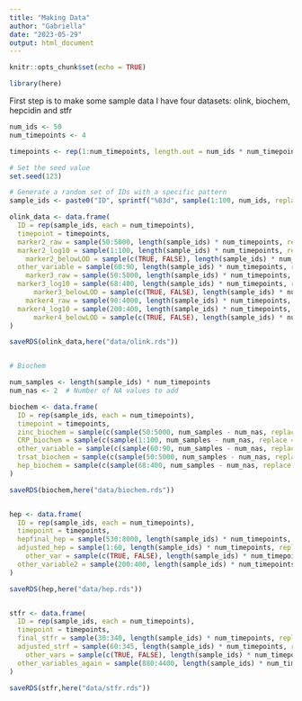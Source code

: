 ```yaml
---
title: "Making Data"
author: "Gabriella"
date: "2023-05-29"
output: html_document
---
```


```r
knitr::opts_chunk$set(echo = TRUE)
```

```r
library(here)
```

First step is to make some sample data
I have four datasets: olink, biochem, hepcidin and stfr

```r
num_ids <- 50
num_timepoints <- 4

timepoints <- rep(1:num_timepoints, length.out = num_ids * num_timepoints)

# Set the seed value
set.seed(123)

# Generate a random set of IDs with a specific pattern
sample_ids <- paste0("ID", sprintf("%03d", sample(1:100, num_ids, replace = FALSE)))

olink_data <- data.frame(
  ID = rep(sample_ids, each = num_timepoints),
  timepoint = timepoints,
  marker2_raw = sample(50:5000, length(sample_ids) * num_timepoints, replace = TRUE),
  marker2_log10 = sample(1:100, length(sample_ids) * num_timepoints, replace = TRUE),
    marker2_belowLOD = sample(c(TRUE, FALSE), length(sample_ids) * num_timepoints, replace = TRUE),
  other_variable = sample(60:90, length(sample_ids) * num_timepoints, replace = TRUE),
    marker3_raw = sample(50:5000, length(sample_ids) * num_timepoints, replace = TRUE),
  marker3_log10 = sample(68:400, length(sample_ids) * num_timepoints, replace = TRUE),
      marker3_belowLOD = sample(c(TRUE, FALSE), length(sample_ids) * num_timepoints, replace = TRUE),
    marker4_raw = sample(90:4000, length(sample_ids) * num_timepoints, replace = TRUE),
  marker4_log10 = sample(200:400, length(sample_ids) * num_timepoints, replace = TRUE),
      marker4_belowLOD = sample(c(TRUE, FALSE), length(sample_ids) * num_timepoints, replace = TRUE)
)

saveRDS(olink_data,here("data/olink.rds"))


# Biochem

num_samples <- length(sample_ids) * num_timepoints
num_nas <- 2  # Number of NA values to add

biochem <- data.frame(
  ID = rep(sample_ids, each = num_timepoints),
  timepoint = timepoints,
  zinc_biochem = sample(c(sample(50:5000, num_samples - num_nas, replace = TRUE), rep(NA, num_nas))),
  CRP_biochem = sample(c(sample(1:100, num_samples - num_nas, replace = TRUE), rep(NA, num_nas))),
  other_variable = sample(c(sample(60:90, num_samples - num_nas, replace = TRUE), rep(NA, num_nas))),
  trsat_biochem = sample(c(sample(50:5000, num_samples - num_nas, replace = TRUE), rep(NA, num_nas))),
  hep_biochem = sample(c(sample(68:400, num_samples - num_nas, replace = TRUE), rep(NA, num_nas)))
)

saveRDS(biochem,here("data/biochem.rds"))


hep <- data.frame(
  ID = rep(sample_ids, each = num_timepoints),
  timepoint = timepoints,
  hepfinal_hep = sample(530:8000, length(sample_ids) * num_timepoints, replace = TRUE),
  adjusted_hep = sample(1:60, length(sample_ids) * num_timepoints, replace = TRUE),
    other_var = sample(c(TRUE, FALSE), length(sample_ids) * num_timepoints, replace = TRUE),
  other_variable2 = sample(200:400, length(sample_ids) * num_timepoints, replace = TRUE)
)

saveRDS(hep,here("data/hep.rds"))


stfr <- data.frame(
  ID = rep(sample_ids, each = num_timepoints),
  timepoint = timepoints,
  final_stfr = sample(30:340, length(sample_ids) * num_timepoints, replace = TRUE),
  adjusted_strf = sample(60:345, length(sample_ids) * num_timepoints, replace = TRUE),
    other_vars = sample(c(TRUE, FALSE), length(sample_ids) * num_timepoints, replace = TRUE),
  other_variables_again = sample(880:4400, length(sample_ids) * num_timepoints, replace = TRUE)
)

saveRDS(stfr,here("data/stfr.rds"))



```

